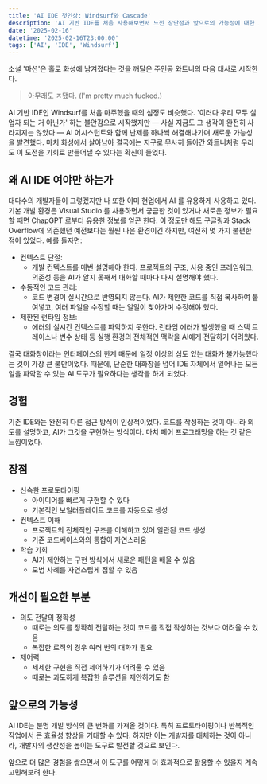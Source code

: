 ```yaml
---
title: 'AI IDE 첫인상: Windsurf와 Cascade'
description: 'AI 기반 IDE를 처음 사용해보면서 느낀 장단점과 앞으로의 가능성에 대한 고찰'
date: '2025-02-16'
datetime: '2025-02-16T23:00:00'
tags: ['AI', 'IDE', 'Windsurf']
---
```


소설 '마션'은 홀로 화성에 남겨졌다는 것을 깨달은 주인공 와트니의 다음 대사로 시작한다.

> <span className="text-[#0070f3]">아무래도 ㅈ됐다.</span> (I'm pretty much fucked.)

AI 기반 IDE인 Windsurf를 처음 마주했을 때의 심정도 비슷했다.
'이러다 우리 모두 실업자 되는 거 아닌가' 하는 불안감으로 시작했지만 — 사실 지금도 그 생각이 완전히 사라지지는 않았다 — AI 어시스턴트와 함께 난제를 하나씩 해결해나가며 새로운 가능성을 발견했다.
마치 화성에서 살아남아 결국에는 지구로 무사히 돌아간 와트니처럼 우리도 이 도전을 기회로 만들어낼 수 있다는 확신이 들었다.

## 왜 AI IDE 여야만 하는가

대다수의 개발자들이 그렇겠지만 나 또한 이미 현업에서 AI 를 유용하게 사용하고 있다. 기본 개발 환경은 Visual Studio 를 사용하면서 궁금한 것이 있거나 새로운 정보가 필요할 때면 ChapGPT 로부터 유용한 정보를 얻곤 한다.
이 정도만 해도 구글링과 Stack Overflow에 의존했던 예전보다는 훨씬 나은 환경이긴 하지만, 여전히 몇 가지 불편한 점이 있었다. 예를 들자면:

- <span className="text-[#0070f3]">컨텍스트 단절</span>:
  - 개발 컨텍스트를 매번 설명해야 한다. 프로젝트의 구조, 사용 중인 프레임워크, 의존성 등을 AI가 알지 못해서 대화할 때마다 다시 설명해야 했다.
- <span className="text-[#0070f3]">수동적인 코드 관리</span>:
  - 코드 변경이 실시간으로 반영되지 않는다. AI가 제안한 코드를 직접 복사하여 붙여넣고, 여러 파일을 수정할 때는 일일이 찾아가며 수정해야 했다.
- <span className="text-[#0070f3]">제한된 런타임 정보</span>:
  - 에러의 실시간 컨텍스트를 파악하지 못한다. 런타임 에러가 발생했을 때 스택 트레이스나 변수 상태 등 실행 환경의 전체적인 맥락을 AI에게 전달하기 어려웠다.

결국 대화창이라는 인터페이스의 한계 때문에 일정 이상의 심도 있는 대화가 불가능했다는 것이 가장 큰 불만이었다.
때문에, 단순한 대화창을 넘어 IDE 자체에서 일어나는 모든 일을 파악할 수 있는 AI 도구가 필요하다는 생각을 하게 되었다.

## 경험


기존 IDE와는 완전히 다른 접근 방식이 인상적이었다. 
코드를 작성하는 것이 아니라 의도를 설명하고, AI가 그것을 구현하는 방식이다.
마치 페어 프로그래밍을 하는 것 같은 느낌이었다.

## 장점

- 신속한 프로토타이핑
  - 아이디어를 빠르게 구현할 수 있다
  - 기본적인 보일러플레이트 코드를 자동으로 생성
- 컨텍스트 이해
  - 프로젝트의 전체적인 구조를 이해하고 있어 일관된 코드 생성
  - 기존 코드베이스와의 통합이 자연스러움
- 학습 기회
  - AI가 제안하는 구현 방식에서 새로운 패턴을 배울 수 있음
  - 모범 사례를 자연스럽게 접할 수 있음

## 개선이 필요한 부분

- 의도 전달의 정확성
  - 때로는 의도를 정확히 전달하는 것이 코드를 직접 작성하는 것보다 어려울 수 있음
  - 복잡한 로직의 경우 여러 번의 대화가 필요
- 제어력
  - 세세한 구현을 직접 제어하기가 어려울 수 있음
  - 때로는 과도하게 복잡한 솔루션을 제안하기도 함

## 앞으로의 가능성

AI IDE는 분명 개발 방식의 큰 변화를 가져올 것이다.
특히 프로토타이핑이나 반복적인 작업에서 큰 효율성 향상을 기대할 수 있다.
하지만 이는 개발자를 대체하는 것이 아니라, 개발자의 생산성을 높이는 도구로 발전할 것으로 보인다.

앞으로 더 많은 경험을 쌓으면서 이 도구를 어떻게 더 효과적으로 활용할 수 있을지 계속 고민해보려 한다.
